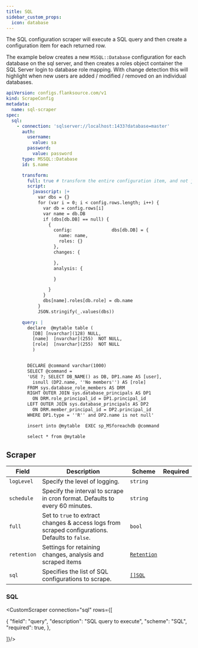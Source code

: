 ```yaml
---
title: SQL
sidebar_custom_props:
  icon: database
---
```



<!-- Source: modules/config-db/api/v1/sql.go:3#SQL -->

The SQL configuration scraper will execute a SQL query and then create a configuration item for each returned row.

The example below creates a new `MSSQL::Database` configuration for each database on the sql server, and then creates a roles object container the SQL Server login to database role mapping. With change detection this will highlight when new users are added / modified / removed on an individual databases.

```yaml title='sql-scraper.yaml'
apiVersion: configs.flanksource.com/v1
kind: ScrapeConfig
metadata:
  name: sql-scraper
spec:
  sql:
    - connection: 'sqlserver://localhost:1433?database=master'
      auth:
        username:
          value: sa
        password:
          value: password
      type: MSSQL::Database
      id: $.name

      transform:
        full: true # transform the entire configuration item, and not just the configuration data (row)
        script:
          javascript: |+
            var dbs = {}
            for (var i = 0; i < config.rows.length; i++) {
              var db = config.rows[i]
              var name = db.DB
              if (dbs[db.DB] == null) {
                {
                  config:               dbs[db.DB] = {
                    name: name,
                    roles: {}
                  },
                  changes: {

                  },
                  analysis: {

                  }

                }
              }
              dbs[name].roles[db.role] = db.name
            }
            JSON.stringify(_.values(dbs))

      query: |
        declare  @mytable table (
          [DB] [nvarchar](128) NULL,
          [name]  [nvarchar](255)  NOT NULL,
          [role]  [nvarchar](255)  NOT NULL
          )


        DECLARE @command varchar(1000)
        SELECT @command =
        'USE ?; SELECT DB_NAME() as DB, DP1.name AS [user],
          isnull (DP2.name, ''No members'') AS [role]
        FROM sys.database_role_members AS DRM
        RIGHT OUTER JOIN sys.database_principals AS DP1
          ON DRM.role_principal_id = DP1.principal_id
        LEFT OUTER JOIN sys.database_principals AS DP2
          ON DRM.member_principal_id = DP2.principal_id
        WHERE DP1.type = ''R'' and DP2.name is not null'

        insert into @mytable  EXEC sp_MSforeachdb @command

        select * from @mytable
```

## Scraper

| Field       | Description                                                                        | Scheme                                       | Required |
| ----------- | ---------------------------------------------------------------------------------- | -------------------------------------------- | -------- |
| `logLevel`  | Specify the level of logging.                                                      | `string`                                     |          |
| `schedule`  | Specify the interval to scrape in cron format. Defaults to every 60 minutes.       | `string`                                     |          |
| `full`      | Set to `true` to extract changes & access logs from scraped configurations. Defaults to `false`. | `bool`                                       |          |
| `retention` | Settings for retaining changes, analysis and scraped items                         | [`Retention`](/guide/config-db/concepts/retention) |          |
| `sql`       | Specifies the list of SQL configurations to scrape.                                | [`[]SQL`](#sql)                            |          |

### SQL

<CustomScraper connection="sql" rows={[

  {
    "field": "query",
    "description": "SQL query to execute",
    "scheme": "SQL",
    "required": true,
  },


]}/>

<Custom/>

